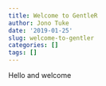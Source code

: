 ```yaml
---
title: Welcome to GentleR
author: Jono Tuke
date: '2019-01-25'
slug: welcome-to-gentler
categories: []
tags: []
---
```


Hello and welcome